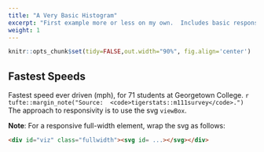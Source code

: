 ```yaml
---
title: "A Very Basic Histogram"
excerpt: "First example more or less on my own.  Includes basic responsivity."
weight: 1
---
```


```r
knitr::opts_chunk$set(tidy=FALSE,out.width="90%", fig.align='center')
```

## Fastest Speeds

Fastest speed ever driven (mph), for 71 students at Georgetown College.  `r tufte::margin_note("Source:  <code>tigerstats::m111survey</code>.")` The approach to responsivity is to use the svg `viewBox`.

**Note**:  For a responsive full-width element, wrap the svg as follows:

```HTML
<div id="viz" class="fullwidth"><svg id= ...></svg></div>
```

<style>
      .tick > line {
        stroke: #EBD8C1;
        fill: none;
      }

      text {
        fill: #C4B9AC;
      }

      path.domain {
        stroke: #000;
        fill: none;
      }
    </style>
    
<p id = "viz" class="fullwidth"><svg id="graph" data-width="600px" data-height="450px" ></svg></p>
<script src="https://cdnjs.cloudflare.com/ajax/libs/d3/4.9.1/d3.min.js"></script>
<script>
  // modified just a bit from:
  // https://gist.github.com/soykje/ec2fc326830355104c89cd50bf1fa192

function responsivefy(svg) {
  // get container + svg aspect ratio
  var container = d3.select(svg.node().parentNode),
      width = parseInt(svg.attr("data-width")),
      height = parseInt(svg.attr("data-height")),
      aspect = width / height;

  // add viewBox and preserveAspectRatio properties,
  // and call resize so that svg resizes on inital page load
  svg.attr("viewBox", "0 0 " + width + " " + height)
      .attr("preserveAspectRatio", "xMinYMid")
      .call(resize);

  // to register multiple listeners for same event type,
  // you need to add namespace, i.e., 'click.foo'
  // necessary if you call invoke this function for multiple svgs
  // api docs: https://github.com/mbostock/d3/wiki/Selections#on
  d3.select(window).on("resize." + container.attr("id"), resize);

  // get width of container and resize svg to fit it
  function resize() {
  console.log(container);
      var targetWidth = parseInt(container.style("width"));
      svg.attr("width", targetWidth);
      svg.attr("height", Math.round(targetWidth / aspect));
  }
}
</script>


<script>

      responsivefy(d3.select("#graph"));
      
      d3.csv("../../data/m111survey.csv", data => histogram(data) );
      
      function histogram(data) {
        var xScale = d3.scaleLinear().domain([ 0, 200 ]).range([ 0, 500 ]);
        var yScale = d3.scaleLinear().domain([ 0, 30 ]).range([ 400, 0 ]);
        var xAxis = d3.axisBottom().scale(xScale)
          .tickValues(d3.range(20, 201, 20));
        var yAxis = d3.axisRight().scale(yScale).tickValues([5, 10, 15, 20, 25]).tickSize(-550);
        
        var speeds = data.map(function(d) { return d["fastest"]; });
        var histoChart = d3.histogram();
        
        histoChart
          .domain([ 0, 200 ])
          //.thresholds([ 0, 20, 40, 60, 80, 100, 120, 140, 160, 180, 200 ])
          .thresholds(d3.thresholdSturges(speeds))
          .value(d => Number.parseFloat(d.fastest));
        
        histoData = histoChart(data);
        
        d3.select("#graph")
          .selectAll("rect")
          .data(histoData).enter()
          .append("rect")
            .attr("x", d => xScale(d.x0))
            .attr("y", d => yScale(d.length))
            .attr("width", d => xScale(d.x1 - d.x0) - 2)
            .attr("height", d => 400 - yScale(d.length))
            .style("fill", "#FCD88B")
            .style("opacity", 0.80);
        
        d3.select("#graph").append("g").attr("id", "xAxis")
            .attr("transform", "translate(0,400)").call(xAxis);
            
        d3.select("#graph").append("g").attr("id", "yAxis")
            .attr("transform", "translate(550, 0)").call(yAxis);
        
        d3.select("#xAxis").selectAll("text").attr("dx", 0);
        d3.select("#yAxis").selectAll("text").attr("dy", 0);
        
        d3.select("#graph")
          .append("line")
            .attr("x1", 0)
            .attr("y1", 0)
            .attr("x2", 0)
            .attr("y2", 400)
            .style("stroke", "#000")
            .style("stroke-width", "2px");
      }
</script>

